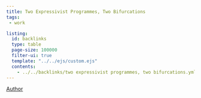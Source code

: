 ```yaml
---
title: Two Expressivist Programmes, Two Bifurcations
tags: 
 - work

listing:
  id: backlinks
  type: table
  page-size: 100000
  filter-ui: true
  template: "../../ejs/custom.ejs"
  contents:
    - ../../backlinks/two expressivist programmes, two bifurcations.yml
---
```


[Author](/docs/phil/people/Huw Price.html)